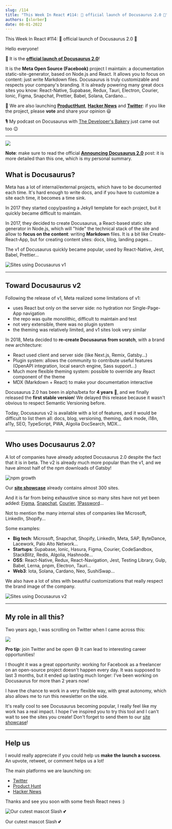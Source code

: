 ```yaml
---
slug: /114
title: "This Week In React #114: 🎉 official launch of Docusaurus 2.0 🥳️"
authors: [slorber]
date: 08-01-2022
---
```


This Week In React #114: 🎉 official launch of Docusaurus 2.0 🥳️

<!-- truncate -->

Hello everyone!

🎉 It is the [**official launch of Docusaurus 2.0**](https://docusaurus.io/blog/2022/08/01/announcing-docusaurus-2.0?utm_campaign=This%20Week%20In%20React&utm_medium=email&utm_source=Revue%20newsletter)!

It is the **Meta Open Source (Facebook)** project I maintain: a documentation static-site-generator, based on Node.js and React. It allows you to focus on content: just write Markdown files. Docusaurus is truly customizable and respects your company's branding. It is already powering many great docs sites you know: React-Native, Supabase, Redux, Tauri, Electron, Courier, Ionic, Figma, Snapchat, Prettier, Babel, Solana, Cardano...

🙏 We are also launching [**ProductHunt**](https://www.producthunt.com/posts/docusaurus-2-0?utm_campaign=This%20Week%20In%20React&utm_medium=email&utm_source=Revue%20newsletter), [**Hacker News**](https://news.ycombinator.com/item?id=32303052&utm_campaign=This%20Week%20In%20React&utm_medium=email&utm_source=Revue%20newsletter) and [**Twitter**](https://twitter.com/docusaurus/status/1554000364432769025?utm_campaign=This%20Week%20In%20React&utm_medium=email&utm_source=Revue%20newsletter): if you like the project, please **vote** and share your opinion 😃

🎙️ My podcast on Docusaurus with [The Developer's Bakery](https://thebakery.dev/39/?utm_campaign=This%20Week%20In%20React&utm_medium=email&utm_source=Revue%20newsletter) just came out too 😉

---

[![](https://s3.amazonaws.com/revue/items/images/017/224/019/mail/social-card.png?1659345670)](https://docusaurus.io/blog/2022/08/01/announcing-docusaurus-2.0?utm_campaign=This%20Week%20In%20React&utm_medium=email&utm_source=Revue%20newsletter)

**Note**: make sure to read the official [**Announcing Docusaurus 2.0**](https://docusaurus.io/blog/2022/08/01/announcing-docusaurus-2.0) post: it is more detailed than this one, which is my personal summary.

## What is Docusaurus?

Meta has a lot of internal/external projects, which have to be documented each time. It's hard enough to write docs, and if you have to customize a site each time, it becomes a time sink.

In 2017 they started copy/pasting a Jekyll template for each project, but it quickly became difficult to maintain.

In 2017, they decided to create Docusaurus, a React-based static site generator in Node.js, which will "hide" the technical stack of the site and allow to **focus on the content**: writing **Markdown** files. It is a bit like Create-React-App, but for creating content sites: docs, blog, landing pages...

The v1 of Docusaurus quickly became popular, used by React-Native, Jest, Babel, Prettier...

![Sites using Docusaurus v1](https://s3.amazonaws.com/revue/items/images/017/224/025/original/v1.gif?1659345706)

---

## Toward Docusaurus v2

Following the release of v1, Meta realized some limitations of v1:

- uses React but only on the server side: no hydration nor Single-Page-App navigation
- the repo was quite monolithic, difficult to maintain and test
- not very extensible, there was no plugin system
- the theming was relatively limited, and v1 sites look very similar

In 2018, Meta decided to **re-create Docusaurus from scratch**, with a brand new architecture:

- React used client and server side (like Next.js, Remix, Gatsby...)
- Plugin system: allows the community to contribute useful features (OpenAPI integration, local search engine, Sass support...)
- Much more flexible theming system: possible to override any React component of the theme
- MDX (Markdown + React) to make your documentation interactive

Docusaurus 2.0 has been in alpha/beta for **4 years** 🤪, and we finally released the **first stable version**! We delayed this release because it wasn't obvious to respect Semantic Versioning before.

Today, Docusaurus v2 is available with a lot of features, and it would be difficult to list them all: docs, blog, versioning, theming, dark mode, i18n, a11y, SEO, TypeScript, PWA, Algolia DocSearch, MDX...

---

## Who uses Docusaurus 2.0?

A lot of companies have already adopted Docusaurus 2.0 despite the fact that it is in beta. The v2 is already much more popular than the v1, and we have almost half of the npm downloads of Gatsby!

![npm growth](https://s3.amazonaws.com/revue/items/images/017/224/035/mail/npm-downloads.png?1659345822)

Our [**site showcase**](https://docusaurus.io/showcase?utm_campaign=This%20Week%20In%20React&utm_medium=email&utm_source=Revue%20newsletter) already contains almost 300 sites.

And it is far from being exhaustive since so many sites have not yet been added: [Figma](https://www.figma.com/plugin-docs/?utm_campaign=This%20Week%20In%20React&utm_medium=email&utm_source=Revue%20newsletter), [Snapchat](https://docs.snap.com/?utm_campaign=This%20Week%20In%20React&utm_medium=email&utm_source=Revue%20newsletter), [Courier](https://www.courier.com/docs/?utm_campaign=This%20Week%20In%20React&utm_medium=email&utm_source=Revue%20newsletter), [1Password](https://developer.1password.com/?utm_campaign=This%20Week%20In%20React&utm_medium=email&utm_source=Revue%20newsletter)...

Not to mention the many internal sites of companies like Microsoft, LinkedIn, Shopify...

Some examples:

- **Big tech**: Microsoft, Snapchat, Shopify, LinkedIn, Meta, SAP, ByteDance, Lacework, Palo Alto Network...
- **Startups**: Supabase, Ionic, Hasura, Figma, Courier, CodeSandbox, StackBlitz, Redis, Algolia, Hashnode...
- **OSS**: React-Native, Redux, React-Navigation, Jest, Testing Library, Gulp, Babel, Lerna, pnpm, Electron, Tauri...
- **Web3**: Iota, Solana, Cardano, Neo, SushiSwap...

We also have a lot of sites with beautiful customizations that really respect the brand image of the company.

![Sites using Docusaurus v2](https://s3.amazonaws.com/revue/items/images/017/224/051/original/showcase-2.gif?1659345869)

---

## My role in all this?

Two years ago, I was scrolling on Twitter when I came across this:

[![](https://user-images.githubusercontent.com/749374/182660849-cc39d9d0-85ad-481c-a681-743a9c5b20c7.png)](https://twitter.com/sebastienlorber/status/1232059882091749376)

**Pro tip**: join Twitter and be open 😄 It can lead to interesting career opportunities!

I thought it was a great opportunity: working for Facebook as a freelancer on an open-source project doesn't happen every day. It was supposed to last 3 months, but it ended up lasting much longer: I've been working on Docusaurus for more than 2 years now!

I have the chance to work in a very flexible way, with great autonomy, which also allows me to run this newsletter on the side.

It's really cool to see Docusaurus becoming popular, I really feel like my work has a real impact. I hope I've inspired you to try this tool and I can't wait to see the sites you create! Don't forget to send them to our [site showcase](https://docusaurus.io/showcase?utm_campaign=This%20Week%20In%20React&utm_medium=email&utm_source=Revue%20newsletter)!

---

## Help us

I would really appreciate if you could help us **make the launch a success**. An upvote, retweet, or comment helps us a lot!

The main platforms we are launching on:

- [Twitter](https://twitter.com/docusaurus/status/1554000364432769025?utm_campaign=This%20Week%20In%20React&utm_medium=email&utm_source=Revue%20newsletter)
- [Product Hunt](https://www.producthunt.com/posts/docusaurus-2-0?utm_campaign=This%20Week%20In%20React&utm_medium=email&utm_source=Revue%20newsletter)
- [Hacker News](https://news.ycombinator.com/item?id=32303052&utm_campaign=This%20Week%20In%20React&utm_medium=email&utm_source=Revue%20newsletter)

Thanks and see you soon with some fresh React news :)

![Our cutest mascot Slash 💕](https://s3.amazonaws.com/revue/items/images/017/224/190/mail/CleanShot_2022-08-01_at_11.08.03_402x.png?1659346116)

Our cutest mascot Slash 💕
